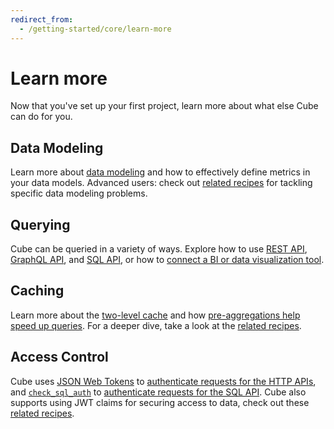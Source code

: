 ```yaml
---
redirect_from:
  - /getting-started/core/learn-more
---
```


# Learn more

Now that you've set up your first project, learn more about what else Cube can
do for you.

## Data Modeling

Learn more about [data modeling](/product/data-modeling/concepts)
and how to effectively define metrics in your data models. Advanced users: check
out [related recipes][ref-recipes-data-modeling] for tackling specific data
modeling problems.

## Querying

Cube can be queried in a variety of ways. Explore how to use
[REST API](/reference/rest-api), [GraphQL API](/reference/graphql-api), and
[SQL API](/product/apis-integrations/sql-api), or how to
[connect a BI or data visualization tool](/product/configuration/visualization-tools).

## Caching

Learn more about the [two-level cache](/product/caching) and how
[pre-aggregations help speed up queries](/product/caching/getting-started-pre-aggregations).
For a deeper dive, take a look at the [related recipes][ref-recipes-caching].

## Access Control

Cube uses [JSON Web Tokens](https://jwt.io/) to
[authenticate requests for the HTTP APIs](/product/auth), and
[`check_sql_auth`](/reference/configuration/config#check_sql_auth) to
[authenticate requests for the SQL API](/product/apis-integrations/sql-api/security).
Cube also supports using JWT claims for securing access to data, check out these
[related recipes][ref-recipes-access-control].

[ref-recipes-data-modeling]: /guides/recipes#data-modeling
[ref-recipes-caching]: /guides/recipes#query-acceleration
[ref-recipes-access-control]: /guides/recipes#access-control